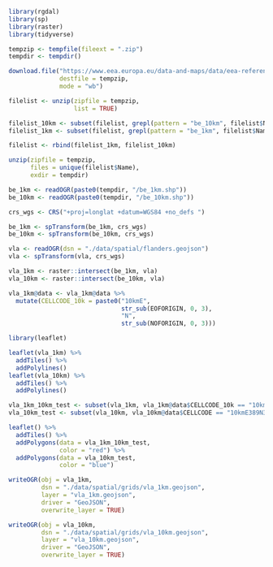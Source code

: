 ```r
library(rgdal)
library(sp)
library(raster)
library(tidyverse)
```

```r
tempzip <- tempfile(fileext = ".zip")
tempdir <- tempdir()
```

```r
download.file("https://www.eea.europa.eu/data-and-maps/data/eea-reference-grids-2/gis-files/belgium-shapefile/at_download/file",
              destfile = tempzip,
              mode = "wb")
```

```r
filelist <- unzip(zipfile = tempzip,
                  list = TRUE)

filelist_10km <- subset(filelist, grepl(pattern = "be_10km", filelist$Name))
filelist_1km <- subset(filelist, grepl(pattern = "be_1km", filelist$Name))

filelist <- rbind(filelist_1km, filelist_10km)
```

```r
unzip(zipfile = tempzip,
      files = unique(filelist$Name),
      exdir = tempdir)
```

```r
be_1km <- readOGR(paste0(tempdir, "/be_1km.shp"))
be_10km <- readOGR(paste0(tempdir, "/be_10km.shp"))
```

```r
crs_wgs <- CRS("+proj=longlat +datum=WGS84 +no_defs ")

be_1km <- spTransform(be_1km, crs_wgs)
be_10km <- spTransform(be_10km, crs_wgs)
```

```r
vla <- readOGR(dsn = "./data/spatial/flanders.geojson")
vla <- spTransform(vla, crs_wgs)

vla_1km <- raster::intersect(be_1km, vla)
vla_10km <- raster::intersect(be_10km, vla)
```

```r
vla_1km@data <- vla_1km@data %>% 
  mutate(CELLCODE_10k = paste0("10kmE",
                               str_sub(EOFORIGIN, 0, 3),
                               "N",
                               str_sub(NOFORIGIN, 0, 3)))
```

```r
library(leaflet)

leaflet(vla_1km) %>% 
  addTiles() %>% 
  addPolylines()
leaflet(vla_10km) %>% 
  addTiles() %>% 
  addPolylines()

vla_1km_10km_test <- subset(vla_1km, vla_1km@data$CELLCODE_10k == "10kmE389N311")
vla_10km_test <- subset(vla_10km, vla_10km@data$CELLCODE == "10kmE389N311")

leaflet() %>% 
  addTiles() %>% 
  addPolygons(data = vla_1km_10km_test,
              color = "red") %>% 
  addPolygons(data = vla_10km_test,
              color = "blue")
```

```r
writeOGR(obj = vla_1km,
         dsn = "./data/spatial/grids/vla_1km.geojson",
         layer = "vla_1km.geojson",
         driver = "GeoJSON",
         overwrite_layer = TRUE)

writeOGR(obj = vla_10km,
         dsn = "./data/spatial/grids/vla_10km.geojson",
         layer = "vla_10km.geojson",
         driver = "GeoJSON",
         overwrite_layer = TRUE)
```


